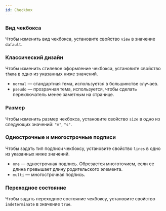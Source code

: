 ```yaml
---
id: Checkbox
---
```



### Вид чекбокса

Чтобы изменить вид чекбокса, установите свойство `view` в значение `dafault`.

<Example
    component={CheckboxView}
    source={checkboxViewSource}
/>

### Классический дизайн

Чтобы изменить стилевое оформление чекбокса, установите свойство `theme` в одно из указанных ниже значений.

- `normal` — стандартная тема, используется в большинстве случаев.
- `pseudo` — прозрачная тема, используется, чтобы сделать переключатель менее заметным на странице.

<Example
    component={CheckboxTheme}
    source={CheckboxThemeSource}
/>

### Размер

Чтобы изменить размер чекбокса, установите свойство `size` в одно из следующих значений: `"m"`, `"s"`.

<Example
    component={CheckboxSize}
    source={CheckboxSizeSource}
/>

### Однострочные и многострочные подписи

Чтобы задать тип подписи чекбоксу, установите свойство `lines` в одно из указанных ниже значений.

- `one` — однострочная подпись. Обрезается многоточием, если ее длина превышает длину родительского элемента.
- `multi` — многострочная подпись.


<Example
    component={CheckboxLines}
    source={sheckboxLinesSource}
/>

### Переходное состояние

Чтобы задать переходное состояние чекбоксу, установите свойство `indeterminate` в значение `true`.


<Example
    component={CheckboxIndeterminate}
    source={checkboxIndeterminateSource}
/>
